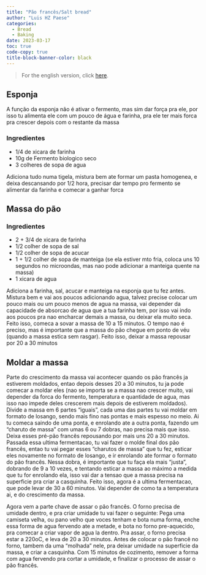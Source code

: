 ```yaml
---
title: "Pão francês/Salt bread"
author: "Luis HZ Paese"
categories:
  - Bread
  - Baking
date: 2023-03-17
toc: true
code-copy: true
title-block-banner-color: black
---
```


> For the english version, click [here](index.qmd).

## Esponja

A função da esponja não é ativar o fermento, mas sim dar força pra ele, por isso tu alimenta ele com um pouco de água e farinha, pra ele ter mais forca pra crescer depois com o restante da massa

### Ingredientes

* 1/4 de xicara de farinha
* 10g de Fermento biologico seco
* 3 colheres de sopa de agua

Adiciona tudo numa tigela, mistura bem ate formar um pasta homogenea, e deixa descansando por 1/2 hora, precisar dar tempo pro fermento se alimentar da farinha e comecar a ganhar forca

## Massa do pão

### Ingredientes
* 2 + 3/4 de xicara de farinha
* 1/2 colher de sopa de sal
* 1/2 colher de sopa de acucar
* 1 + 1/2 colher de sopa de manteiga (se ela estiver mto fria, coloca uns 10 segundos no microondas, mas nao pode adicionar a manteiga quente na massa)
* 1 xicara de agua

Adiciona a farinha, sal, acucar e manteiga na esponja que tu fez antes. Mistura bem e vai aos poucos adicionando agua, talvez precise colocar um pouco mais ou um pouco menos de agua na massa, vai depender da capacidade de absorcao de agua que a tua farinha tem, por isso vai indo aos poucos pra nao encharcar demais a massa, ou deixar ela muito seca. Feito isso, comeca a sovar a massa de 10 a 15 minutos. O tempo nao é preciso, mas é importante que a massa do pão chegue em ponto de véu (quando a massa estica sem rasgar). Feito isso, deixar a massa repousar por 20 a 30 minutos

## Moldar a massa

Parte do crescimento da massa vai acontecer quando os pão francês ja estiverem moldados, entao depois desses 20 a 30 minutos, tu ja pode comecar a moldar eles (nao se importa se a massa nao crescer muito, vai depender da forca do fermento, temperatura e quantidade de agua, mas isso nao impede deles crescerem mais depois de estiverem moldados). 
Divide a massa em 6 partes "iguais", cada uma das partes tu vai moldar em formato de losango, sendo mais fino nas pontas e mais espesso no meio. Ai tu comeca saindo de uma ponta, e enrolando ate a outra ponta, fazendo um "charuto de massa" com umas 6 ou 7 dobras, nao precisa mais que isso. Deixa esses pré-pão francês repousando por mais uns 20 a 30 minutos.
Passada essa ultima fermentacao, tu vai fazer o molde final dos pão francês, entao tu vai pegar esses "charutos de massa" que tu fez, esticar eles novamente no formato de losango, e ir enrolando ate formar o formato do pão francês. Nessa dobra, é importante que tu faça ela mais "justa", dobrando de 9 a 10 vezes, e tentando esticar a massa ao máximo a medida que tu for enrolando ela, isso vai dar a tensao que a massa precisa na superficie pra criar a casquinha. Feito isso, agora é a ultima fermentacao, que pode levar de 30 a 60 minutos. Vai depender de como ta a temperatura ai, e do crescimento da massa.

Agora vem a parte chave de assar o pão francês. O forno precisa de umidade dentro, e pra criar umidade tu vai fazer o seguinte: Pega uma camiseta velha, ou pano velho que voces tenham e bota numa forma, enche essa forma de agua fervendo ate a metade, e bota no forno pre-aquecido, pra comecar a criar vapor de agua la dentro. Pra assar, o forno precisa estar a 220oC, e leva de 20 a 30 minutos. Antes de colocar o pão francê no forno, tambem da uma "molhada" nele, pra deixar umidade na superficie da massa, e criar a casquinha. 
Com 15 minutos de cozimento, remover a forma com agua fervendo pra cortar a umidade, e finalizar o processo de assar o pão francês.